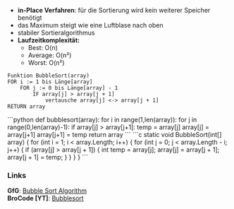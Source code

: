
- **in-Place Verfahren**: für die Sortierung wird kein weiterer Speicher benötigt
- das Maximum steigt wie eine Luftblase nach oben
- stabiler Sortieralgorithmus
- **Laufzeitkomplexität:**
    - Best: O(n)
    - Average: O(n²)
    - Worst: O(n²)

```pseudo title="Pseudocode"
Funktion BubbleSort(array)
FOR i := 1 bis Länge[array]
    FOR j := 0 bis Länge[array] - 1
        IF array[j] > array[j + 1]
            vertausche array[j] <-> array[j + 1]
RETURN array
```

<Tabs>
    <TabItem value="python-bubble-sort" label="Python" default>
    ```python
    def bubblesort(array):
        for i in range(1,len(array)):
            for j in range(0,len(array)-1):
                if array[j] > array[j+1]:
                    temp = array[j]
                    array[j] = array[j+1]
                    array[j+1] = temp
        return array
    ```
    </TabItem>
    <TabItem value="csharp-bubble-sort" label="C#" default>
    ```c
        static void BubbleSort(int[] array)
        {
            for (int i = 1; i < array.Length; i++)
            {
                for (int j = 0; j < array.Length - i; j++)
                {
                    if (array[j] > array[j + 1])
                    {
                        int temp = array[j];
                        array[j] = array[j + 1];
                        array[j + 1] = temp; 
                    }
                }
            }
        }
        ```
    </TabItem>
</Tabs>

### Links
**GfG**: [Bubble Sort Algorithm](https://www.geeksforgeeks.org/bubble-sort-algorithm/)  
**BroCode [YT]**: [Bubblesort](https://www.youtube.com/watch?v=Dv4qLJcxus8&list=PLZPZq0r_RZON1eaqfafTnEexRzuHbfZX8&index=12&t=7s&pp=iAQB)